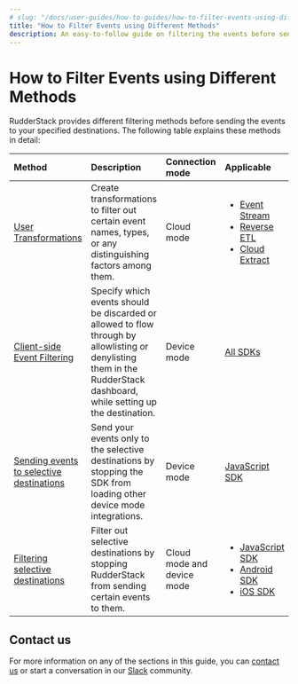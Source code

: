 ```yaml
---
# slug: "/docs/user-guides/how-to-guides/how-to-filter-events-using-different-methods"
title: "How to Filter Events using Different Methods"
description: An easy-to-follow guide on filtering the events before sending them to your specified destinations in RudderStack.
---
```


# How to Filter Events using Different Methods

RudderStack provides different filtering methods before sending the events to your specified destinations. The following table explains these methods in detail:

| Method     | Description    | Connection mode | Applicable |
| :--------- | :----------- | :----------- |:----------- |
| [User Transformations](https://www.rudderstack.com/docs/transformations/) | Create transformations to filter out certain event names, types, or any distinguishing factors among them. | Cloud mode | <ul><li><a href="https://www.rudderstack.com/docs/stream-sources/">Event Stream</a></li><li><a href="https://www.rudderstack.com/docs/reverse-etl/">Reverse ETL</a></li><li><a href="https://www.rudderstack.com/docs/cloud-extract-sources/">Cloud Extract</a></li></ul> |
| [Client-side Event Filtering](https://www.rudderstack.com/docs/stream-sources/rudderstack-sdk-integration-guides/event-filtering/) | Specify which events should be discarded or allowed to flow through by allowlisting or denylisting them in the RudderStack dashboard, while setting up the destination. | Device mode | [All SDKs](https://www.rudderstack.com/docs/stream-sources/rudderstack-sdk-integration-guides/) |
| [Sending events to selective destinations](https://www.rudderstack.com/docs/stream-sources/rudderstack-sdk-integration-guides/rudderstack-javascript-sdk/#loading-selective-destinations) | Send your events only to the selective destinations by stopping the SDK from loading other device mode integrations. |Device mode | [JavaScript SDK](https://www.rudderstack.com/docs/stream-sources/rudderstack-sdk-integration-guides/rudderstack-javascript-sdk/) |
| [Filtering selective destinations](https://www.rudderstack.com/docs/user-guides/how-to-guides/how-to-filter-selective-destinations/)   | Filter out selective destinations by stopping RudderStack from sending certain events to them. | Cloud mode and device mode | <ul><li><a href="https://www.rudderstack.com/docs/stream-sources/rudderstack-sdk-integration-guides/rudderstack-javascript-sdk/#filtering-selective-destinations">JavaScript SDK</a></li><li><a href="https://www.rudderstack.com/docs/stream-sources/rudderstack-sdk-integration-guides/rudderstack-android-sdk/#enablingdisabling-events-for-specific-destinations">Android SDK</a></li><li><a href="https://www.rudderstack.com/docs/stream-sources/rudderstack-sdk-integration-guides/rudderstack-ios-sdk/#enablingdisabling-events-for-specific-destinations">iOS SDK</a></li></ul> |

## Contact us

For more information on any of the sections in this guide, you can [contact us](mailto:%20docs@rudderstack.com) or start a conversation in our [Slack](https://rudderstack.com/join-rudderstack-slack-community) community.
